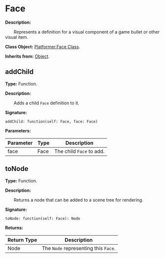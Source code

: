 # Face

**Description:**

&emsp;&emsp;Represents a definition for a visual component of a game bullet or other visual item.

**Class Object:** [Platformer.Face Class](/docs/api/Class%20Object/Platformer/Face).

**Inherits from:** [Object](/docs/api/Class/Object).

## addChild

**Type:** Function.

**Description:**

&emsp;&emsp;Adds a child `Face` definition to it.

**Signature:**
```tl
addChild: function(self: Face, face: Face)
```

**Parameters:**

| Parameter | Type | Description |
| --- | --- | --- |
| face | Face | The child `Face` to add. |

## toNode

**Type:** Function.

**Description:**

&emsp;&emsp;Returns a node that can be added to a scene tree for rendering.

**Signature:**
```tl
toNode: function(self: Face): Node
```

**Returns:**

| Return Type | Description |
| --- | --- |
| Node | The `Node` representing this `Face`. |